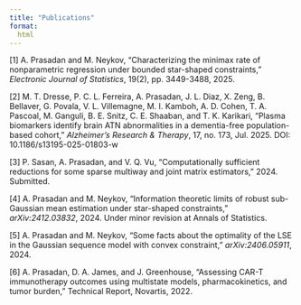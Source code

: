 ```yaml
---
title: "Publications"
format:
  html
---
```



[1] A. Prasadan and M. Neykov, “Characterizing the minimax rate of nonparametric regression under bounded star-shaped constraints,”  *Electronic Journal of Statistics*, 19(2), pp. 3449-3488, 2025.

[2] M. T. Dresse, P. C. L. Ferreira, A. Prasadan, J. L. Diaz, X. Zeng, B. Bellaver, G. Povala, V. L. Villemagne, M. I. Kamboh, A. D. Cohen, T. A. Pascoal, M. Ganguli, B. E. Snitz, C. E. Shaaban, and T. K. Karikari, “Plasma biomarkers identify brain ATN abnormalities in a dementia-free population-based cohort,” *Alzheimer’s Research & Therapy*, 17, no. 173, Jul. 2025. DOI: 10.1186/s13195-025-01803-w

[3] P. Sasan, A. Prasadan, and V. Q. Vu, “Computationally sufficient reductions for some sparse multiway and joint matrix estimators,” 2024. Submitted.

[4] A. Prasadan and M. Neykov, “Information theoretic limits of robust sub-Gaussian mean estimation under star-shaped constraints,” *arXiv:2412.03832*, 2024. Under minor revision at Annals of Statistics.

[5] A. Prasadan and M. Neykov, “Some facts about the optimality of the LSE in the Gaussian sequence model with convex constraint,” *arXiv:2406.05911*, 2024.

[6] A. Prasadan, D. A. James, and J. Greenhouse, “Assessing CAR-T immunotherapy outcomes using multistate models, pharmacokinetics, and tumor burden,” Technical Report, Novartis, 2022.
